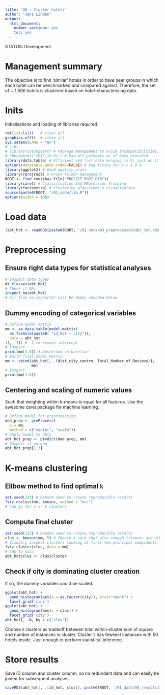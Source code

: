 ```yaml
---
title: "30 - Cluster hotels"
author: "Jens Linden"
output:
  html_document:
    number_sections: yes
    toc: yes
---
```


STATUS: Development

# Management summary

The objective is to find 'similar' hotels in order to have peer groups in which each hotel can be benchmarked and compared against. Therefore, the set of ~ 1,500 hotels is clustered based on hotel-characterising data.


# Inits
Initialisations and loading of libraries required:
```r
rm(list=ls())   # clear all
graphics.off()  # close all
Sys.setenv(LANG = "en")
# Libs
# library(checkpoint) # Package management to avoid incompatibilities; not required when dockerized
# checkpoint('2017-10-01') # Use all packages as of date provided
library(data.table) # Efficient and fast data munging in R; just do it
options(datatable.auto.index=FALSE) # Bug fixing for v < 1.9.5
library(ggplot2) # Good quality plots
library(rprojroot) # Rroot folder management
ROOT <- find_root(has_file("PROJECT_ROOT_DIR"))
library(caret) # Classification And REgression Training
library(factoextra) # clustering algorithms & visualization
source(paste0(ROOT, "/02_code/lib.R"))
options(width = 100)
```

# Load data
```r
(abt_hot <- readRDS(paste0(ROOT, '/01_data/03_preprocessed/abt_hot.rds')))
```

# Preprocessing

## Ensure right data types for statistical analyses
```r
# Inspect data types
dt_classes(abt_hot)
# Check if NAs
inspect_na(abt_hot)
# All fine as character will be dummy encoded below
```

## Dummy encoding of categorical variables
```r
# Define model matrix
mm <- as.data.table(model.matrix(
  as.formula(paste0( "id_hot ~ city")), 
  data = abt_hot
)[, -1]) # -1 to remove intercept 
# Inspect
print(mm[1:3]) # Amsterdam in baseline
# Build final model matrix
mm <- cbind(abt_hot[, .(dist_city_centre, Total_Number_of_Reviews)],
            mm)
# Inspect
print(mm[1:3])
```

## Centering and scaling of numeric values
Such that weighting within k-means is equal for all features. Use the awesome caret package for machine learning.
```r
# Define model for preprocessing
mod_prep <- preProcess(
  x = mm,
  method = c("center", "scale"))
# Apply model to data
abt_hot_prep <- predict(mod_prep, mm)
# Inspect if worked
abt_hot_prep[1:3]
```



# K-means clustering


## Ellbow method to find optimal `k`
```r
set.seed(123) # Random seed to create reproducible results
fviz_nbclust(mm, kmeans, method = "wss")
# Can go for 4 or 6 clusters
```

## Compute final cluster
```r
set.seed(123) # Random seed to create reproducible results
clus <- kmeans(mm, 5) # Choose k such that also enough intances are wthin each cluster
# Visually inspect clusters looking at first two principal components
fviz_cluster(clus, data = mm)
# Add to data
abt_hot$clus <- clus$cluster
```

## Check if city is dominating cluster creation
If so, the dummy variables could be scaled.
```r
ggplot(abt_hot) +
  geom_histogram(aes(x = as.factor(city)), stat="count") +
  facet_grid('clus')
ggplot(abt_hot) +
  geom_histogram(aes(x = clus)) +
  facet_grid('city')
abt_hot[, .N, by = c('clus')]
```

Choose `5` clusters as tradeoff between total within-cluster sum of square and number of instances in cluster. Cluster `2` has feweest instances with 50 hotels inside. Just enough to perform statistical inference.


# Store results
Save ID column and cluster column, so no redundant data and can easily be joined for subsequent analyses.
```r
saveRDS(abt_hot[, .(id_hot, clus)], paste0(ROOT, '/01_data/04_results/30_hotel_cluster.rds'))
```

